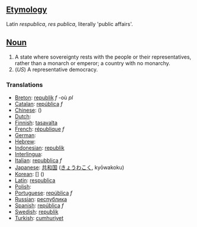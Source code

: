 ==[[Etymology]]==
Latin ''respublica'', ''res publica'', literally 'public affairs'.

==[[Noun]]==

#A state where sovereignty rests with the people or their representatives, rather than a monarch or emperor; a country with no monarchy.
#(''US'') A representative democracy.

===Translations===


*[[Breton]]: [[republik]] ''f'' -où ''pl''
*[[Catalan]]: [[república]] ''f''
*[[Chinese]]: [[]] ()
*[[Dutch]]: [[]] '' ''
*[[Finnish]]: [[tasavalta]]
*[[French]]: [[république]] ''f''
*[[German]]: [[]] '' ''
*[[Hebrew]]: [[]] '' ''
*[[Indonesian]]: [[republik]]
*[[Interlingua]]: [[]]
*[[Italian]]: [[repubblica]] ''f''
*[[Japanese]]: [[共和国]] ([[きょうわこく]], kyōwakoku)
*[[Korean]]: [[]] [] ()
*[[Latin]]: [[respublica]]
*[[Polish]]: [[]]
*[[Portuguese]]: [[república]] ''f''
*[[Russian]]: [[республика]]
*[[Spanish]]: [[república]] ''f''
*[[Swedish]]: [[republik]] '' ''
*[[Turkish]]: [[cumhuriyet]]